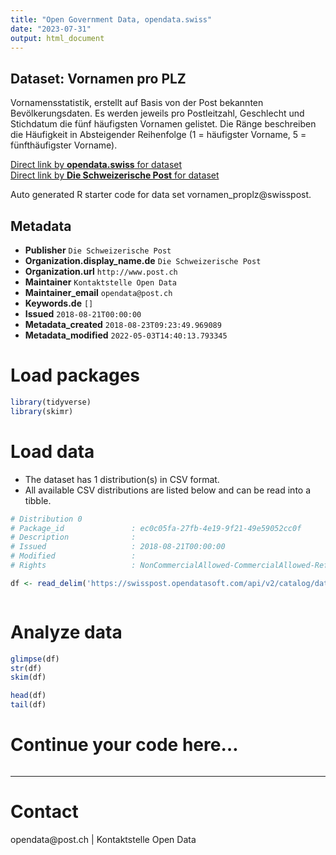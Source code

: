 ```yaml
---
title: "Open Government Data, opendata.swiss"
date: "2023-07-31"
output: html_document
---
```


## Dataset: Vornamen pro PLZ

Vornamensstatistik, erstellt auf Basis von der Post bekannten Bevölkerungsdaten. Es werden jeweils pro Postleitzahl, Geschlecht und Stichdatum die fünf häufigsten Vornamen gelistet. Die Ränge beschreiben die Häufigkeit in Absteigender Reihenfolge (1 = häufigster Vorname, 5 = fünfthäufigster Vorname).

[Direct link by **opendata.swiss** for dataset](https://opendata.swiss/de/dataset/vornamen-pro-plz)<br>
[Direct link by **Die Schweizerische Post** for dataset](https://swisspost.opendatasoft.com/explore/dataset/vornamen_proplz)

Auto generated R starter code for data set vornamen_proplz@swisspost.

## Metadata

- **Publisher** `Die Schweizerische Post`
- **Organization.display_name.de** `Die Schweizerische Post`
- **Organization.url** `http://www.post.ch`
- **Maintainer** `Kontaktstelle Open Data`
- **Maintainer_email** `opendata@post.ch`
- **Keywords.de** `[]`
- **Issued** `2018-08-21T00:00:00`
- **Metadata_created** `2018-08-23T09:23:49.969089`
- **Metadata_modified** `2022-05-03T14:40:13.793345`


# Load packages

```r

library(tidyverse)
library(skimr)

```

# Load data

-   The dataset has 1 distribution(s) in CSV format.
-   All available CSV distributions are listed below and can be read into a tibble.

```r

# Distribution 0
# Package_id               : ec0c05fa-27fb-4e19-9f21-49e59052cc0f
# Description              : 
# Issued                   : 2018-08-21T00:00:00
# Modified                 : 
# Rights                   : NonCommercialAllowed-CommercialAllowed-ReferenceRequired

df <- read_delim('https://swisspost.opendatasoft.com/api/v2/catalog/datasets/vornamen_proplz/exports/csv')



```

# Analyze data

```r

glimpse(df)
str(df)
skim(df)

head(df)
tail(df)

```

# Continue your code here...

```r

```

------------------------------------------------------------------------

# Contact

opendata@post.ch | Kontaktstelle Open Data
